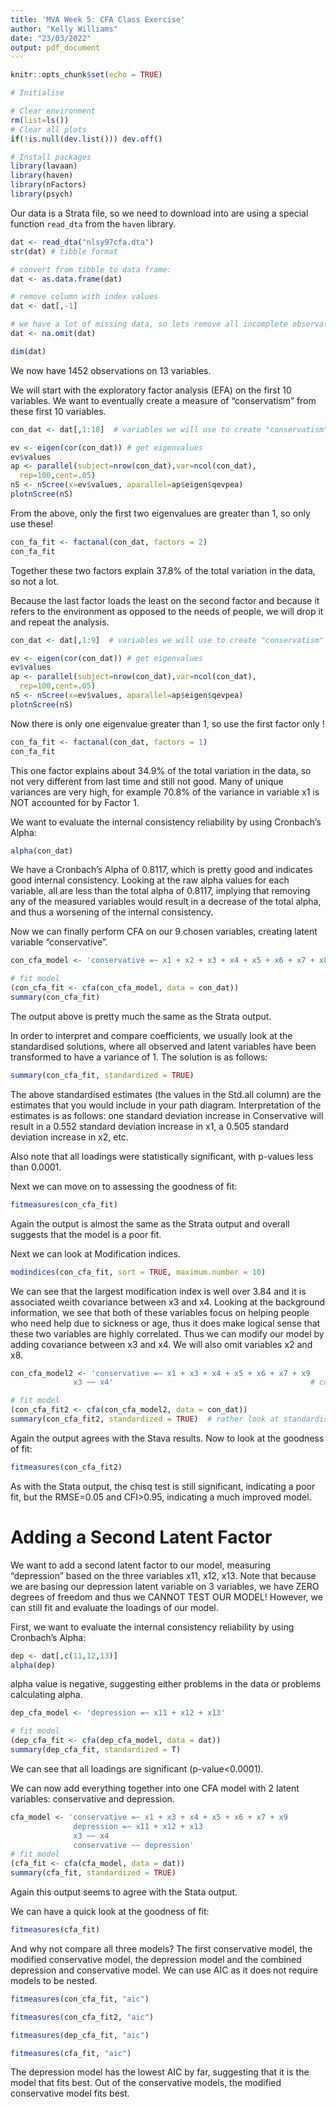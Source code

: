 ```yaml
---
title: 'MVA Week 5: CFA Class Exercise'
author: "Kelly Williams"
date: "23/03/2022"
output: pdf_document
---
```


```r
knitr::opts_chunk$set(echo = TRUE)
```




```r
# Initialise

# Clear environment
rm(list=ls())
# Clear all plots
if(!is.null(dev.list())) dev.off()

# Install packages
library(lavaan)
library(haven)
library(nFactors)
library(psych)
```

Our data is a Strata file, so we need to download into are using a special function `read_dta` from the `haven` library.

```r

dat <- read_dta("nlsy97cfa.dta")
str(dat) # tibble format

```

```r
# convert from tibble to data frame:
dat <- as.data.frame(dat)

# remove column with index values 
dat <- dat[,-1]

# we have a lot of missing data, so lets remove all incomplete observations
dat <- na.omit(dat)

dim(dat)

```

We now have 1452 observations on 13 variables.

We will start with the exploratory factor analysis (EFA) on the first 10 variables. We want to eventually create a measure of "conservatism" from these first 10 variables. 

```r

con_dat <- dat[,1:10]  # variables we will use to create "conservatism" latent variable

ev <- eigen(cor(con_dat)) # get eigenvalues
ev$values
ap <- parallel(subject=nrow(con_dat),var=ncol(con_dat),
  rep=100,cent=.05)
nS <- nScree(x=ev$values, aparallel=ap$eigen$qevpea)
plotnScree(nS)


```
From the above, only the first two eigenvalues are greater than 1, so only use these!

```r

con_fa_fit <- factanal(con_dat, factors = 2) 
con_fa_fit

```

Together these two factors explain 37.8% of the total variation in the data, so not a lot.


Because the last factor loads the least on the second factor and because it refers to the environment as opposed to the needs of people, we will drop it and repeat the analysis. 

```r

con_dat <- dat[,1:9]  # variables we will use to create "conservatism" latent variable

ev <- eigen(cor(con_dat)) # get eigenvalues
ev$values
ap <- parallel(subject=nrow(con_dat),var=ncol(con_dat),
  rep=100,cent=.05)
nS <- nScree(x=ev$values, aparallel=ap$eigen$qevpea)
plotnScree(nS)

```

Now there is only one eigenvalue greater than 1, so use the first factor only !

```r

con_fa_fit <- factanal(con_dat, factors = 1) 
con_fa_fit

```

This one factor explains about 34.9% of the total variation in the data, so not very different from last time and still not good. Many of unique variances are very high, for example 70.8% of the variance in variable x1 is NOT accounted for by Factor 1. 


We want to evaluate the internal consistency reliability by using Cronbach's Alpha:

```r

alpha(con_dat)

```


We have a Cronbach's Alpha of 0.8117, which is pretty good and indicates good internal consistency. Looking at the raw alpha values for each variable, all are less than the total alpha of 0.8117, implying that removing any of the measured variables would result in a decrease of the total alpha, and thus a worsening of the internal consistency.

Now we can finally perform CFA on our 9 chosen variables, creating latent variable "conservative".

```r

con_cfa_model <- 'conservative =~ x1 + x2 + x3 + x4 + x5 + x6 + x7 + x8 + x9'

# fit model
(con_cfa_fit <- cfa(con_cfa_model, data = con_dat))
summary(con_cfa_fit)

```

The output above is pretty much the same as the Strata output.

In order to interpret and compare coefficients, we usually look at the standardised solutions, where all observed and latent variables have been transformed to have a variance of 1. The solution is as follows: 

```r

summary(con_cfa_fit, standardized = TRUE)

```

The above standardised estimates (the values in the Std.all column) are the estimates that you would include in your path diagram. Interpretation of the estimates is as follows: one standard deviation increase in Conservative will result in a 0.552 standard deviation increase in x1, a 0.505 standard deviation increase in x2, etc.

Also note that all loadings were statistically significant, with p-values less than 0.0001.

Next we can move on to assessing the goodness of fit:

```r

fitmeasures(con_cfa_fit)

```
Again the output is almost the same as the Strata output and overall suggests that the model is a poor fit.

Next we can look at Modification indices. 

```r

modindices(con_cfa_fit, sort = TRUE, maximum.number = 10)

```
We can see that the largest modification index is well over 3.84 and it is associated weith covariance between x3 and x4. Looking at the background information, we see that both of these variables focus on helping people who need help due to sickness or age, thus it does make logical sense that these two variables are highly correlated. Thus we can modify our model by adding covariance between x3 and x4. We will also omit variables x2 and x8.


```r

con_cfa_model2 <- 'conservative =~ x1 + x3 + x4 + x5 + x6 + x7 + x9    # x2 and x8 removed
              x3 ~~ x4'                                            # covariance between x3 and x4 added

# fit model
(con_cfa_fit2 <- cfa(con_cfa_model2, data = con_dat))
summary(con_cfa_fit2, standardized = TRUE)  # rather look at standardised fit


```


Again the output agrees with the Stava results. Now to look at the goodness of fit:


```r

fitmeasures(con_cfa_fit2)

```
As with the Stata output, the chisq test is still significant, indicating a poor fit, but the RMSE=0.05 and CFI>0.95, indicating a much improved model.

# Adding a Second Latent Factor

We want to add a second latent factor to our model, measuring "depression" based on the three variables x11, x12, x13. Note that because we are basing our depression latent variable on 3 variables, we have ZERO degrees of freedom and thus we CANNOT TEST OUR MODEL! However, we can still fit and evaluate the loadings of our model.

First, we want to evaluate the internal consistency reliability by using Cronbach's Alpha:

```r
dep <- dat[,c(11,12,13)]
alpha(dep)

```


alpha value is negative, suggesting either problems in the data or problems calculating alpha. 


```r

dep_cfa_model <- 'depression =~ x11 + x12 + x13'

# fit model
(dep_cfa_fit <- cfa(dep_cfa_model, data = dat))
summary(dep_cfa_fit, standardized = T)

```
We can see that all loadings are significant (p-value<0.0001).

We can now add everything together into one CFA model with 2 latent variables: conservative and depression.

```r

cfa_model <- 'conservative =~ x1 + x3 + x4 + x5 + x6 + x7 + x9
              depression =~ x11 + x12 + x13
              x3 ~~ x4
              conservative ~~ depression'
# fit model
(cfa_fit <- cfa(cfa_model, data = dat))
summary(cfa_fit, standardized = TRUE)

```

Again this output seems to agree with the Stata output. 

We can have a quick look at the goodness of fit:

```r

fitmeasures(cfa_fit)

```


And why not compare all three models? The first conservative model, the modified conservative model, the depression model and the combined depression and conservative model. We can use AIC as it does not require models to be nested. 

```r

fitmeasures(con_cfa_fit, "aic")

fitmeasures(con_cfa_fit2, "aic")

fitmeasures(dep_cfa_fit, "aic")

fitmeasures(cfa_fit, "aic")

```

The depression model has the lowest AIC by far, suggesting that it is the model that fits best. Out of the conservative models, the modified conservative model fits best.
